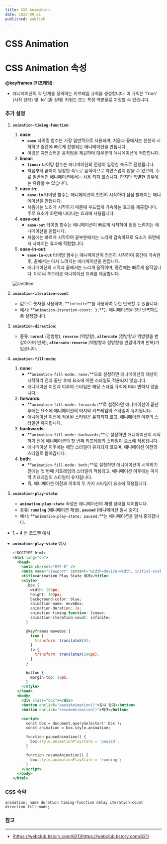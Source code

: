 ```yaml
---
title: CSS Animation
date: 2023-09-21
published: publish
---
```


# CSS Animation

# CSS Animation 속성

<Table
  tableData={`| 속성                      | 설명                                                   | 기본값  | 기본값 외의 값 예시                                                                                                     |
| ------------------------- | ------------------------------------------------------ | ------- | ----------------------------------------------------------------------------------------------------------------------- |
| animation-name            | 요소에 적용할 애니메이션의 이름을 지정합니다.          | none    | slide-in, fade-out, rotate                                                                                              |
| animation-duration        | 애니메이션의 지속 시간을 초 단위로 지정합니다.         | 0s      | 2s, 0.5s, 1.5s                                                                                                          |
| animation-timing-function | 애니메이션의 타이밍 함수를 지정합니다.                 | ease    | ease, linear, ease-in, ease-out, ease-in-out https://developer.mozilla.org/en-US/docs/Web/CSS/animation-timing-function |
| animation-delay           | 애니메이션 시작 전의 대기 시간을 초 단위로 지정합니다. | 0s      | 1s, 0.3s, 2.5s                                                                                                          |
| animation-iteration-count | 애니메이션의 반복 횟수를 지정합니다.                   | 1       | infinite, 3                                                                                                             |
| animation-direction       | 애니메이션의 재생 방향을 지정합니다.                   | normal  | normal, reverse, alternate, alternate-reverse                                                                           |
| animation-fill-mode       | 애니메이션의 채우기 모드를 지정합니다.                 | none    | none, forwards, backwards, both                                                                                         |
| animation-play-state      | 애니메이션의 재생 상태를 지정합니다.                   | running | paused, running                                                                                                         |`}
/>

**@keyframes (키프레임)**:

- 애니메이션의 각 단계를 정의하는 키프레임 규칙을 생성합니다. 이 규칙은 'from' (시작 상태) 및 'to' (끝 상태) 키워드 또는 특정 백분율로 지정할 수 있습니다.

### 추가 설명

1. **`animation-timing-function`:**

   1. **ease**:
      - **`ease`** 타이밍 함수는 가장 일반적으로 사용되며, 처음과 끝에서는 천천히 시작하고 중간에 빠르게 진행되는 애니메이션을 만듭니다.
      - 이것은 자연스러운 움직임을 제공하며 대부분의 애니메이션에 적합합니다.
   2. **linear**:
      - **`linear`** 타이밍 함수는 애니메이션의 진행이 일정한 속도로 진행됩니다.
      - 처음부터 끝까지 일정한 속도로 움직이므로 자연스럽지 않을 수 있으며, 주로 일반적인 애니메이션에서는 사용 되지 않습니다. 하지만 특별한 경우에는 유용할 수 있습니다.
   3. **ease-in**:
      - **`ease-in`** 타이밍 함수는 애니메이션이 천천히 시작하여 점점 빨라지는 애니메이션을 만듭니다.
      - 처음에는 느리게 시작하기 때문에 부드럽게 가속하는 효과를 제공합니다. 주로 요소가 화면에 나타나는 효과에 사용됩니다.
   4. **ease-out**:
      - **`ease-out`** 타이밍 함수는 애니메이션이 빠르게 시작하여 점점 느려지는 애니메이션을 만듭니다.
      - 처음에는 빠르게 시작하여 끝부분에서는 느리게 감속하므로 요소가 화면에서 사라지는 효과에 적합합니다.
   5. **ease-in-out**:
      - **`ease-in-out`** 타이밍 함수는 애니메이션이 천천히 시작하여 중간에 가속한 후, 끝에서는 다시 느려지는 애니메이션을 만듭니다.
      - 애니메이션의 시작과 끝에서는 느리게 움직이며, 중간에는 빠르게 움직입니다. 이로써 부드러운 애니메이션 효과를 제공합니다.

   ![Untitled](CSS%20Animation%208e5f240f534b47d89ff7af94076669be/Untitled.png)

2. **`animation-iteration-count`**:
   - 값으로 숫자를 사용하며, **`infinite`**를 사용하여 무한 반복할 수 있습니다.
   - 예시: **`animation-iteration-count: 3;`**는 애니메이션을 3번 반복하도록 설정합니다.
3. **`animation-direction`**:
   - 종류: **`normal`** (정방향), **`reverse`** (역방향), **`alternate`** (정방향과 역방향을 번갈아가며 반복), **`alternate-reverse`** (역방향과 정방향을 번갈아가며 반복)가 있습니다.
4. **`animation-fill-mode`**:
   1. **none**:
      - **`animation-fill-mode: none;`**으로 설정하면 애니메이션의 재생이 시작하기 전과 끝난 후에 요소에 어떤 스타일도 적용되지 않습니다.
      - 애니메이션 이전과 이후의 스타일은 해당 스타일 규칙에 따라 변하지 않습니다.
   2. **forwards**:
      - **`animation-fill-mode: forwards;`**로 설정하면 애니메이션이 끝난 후에는 요소에 애니메이션의 마지막 키프레임의 스타일이 유지됩니다.
      - 애니메이션 이전에 적용된 스타일은 유지되지 않고, 애니메이션 이후의 스타일만 유지됩니다.
   3. **backwards**:
      - **`animation-fill-mode: backwards;`**로 설정하면 애니메이션이 시작하기 전에 애니메이션의 첫 번째 키프레임의 스타일이 요소에 적용됩니다.
      - 애니메이션 이후에는 해당 스타일이 유지되지 않으며, 애니메이션 이전의 스타일로 돌아갑니다.
   4. **both**:
      - **`animation-fill-mode: both;`**로 설정하면 애니메이션이 시작하기 전에는 첫 번째 키프레임의 스타일이 적용되고, 애니메이션 이후에는 마지막 키프레임의 스타일이 유지됩니다.
      - 즉, 애니메이션 이전과 이후의 두 가지 스타일이 요소에 적용됩니다.
5. **`animation-play-state`**:
   - **`animation-play-state`** 속성은 애니메이션의 재생 상태를 제어합니다.
   - 종류: **`running`** (애니메이션 재생), **`paused`** (애니메이션 일시 중지).
   - 예시: **`animation-play-state: paused;`**는 애니메이션을 일시 중지합니다.

- [1 ~ 4 번 코드펜 예시](https://codepen.io/icecokel/pen/WNLZPKQ)
- **`animation-play-state`** 예시

  ```jsx
  <!DOCTYPE html>
  <html lang="en">
    <head>
      <meta charset="UTF-8" />
      <meta name="viewport" content="width=device-width, initial-scale=1.0" />
      <title>Animation Play State 예제</title>
      <style>
        .box {
          width: 100px;
          height: 100px;
          background-color: blue;
          animation-name: moveBox;
          animation-duration: 2s;
          animation-timing-function: linear;
          animation-iteration-count: infinite;
        }

        @keyframes moveBox {
          from {
            transform: translateX(0);
          }
          to {
            transform: translateX(200px);
          }
        }

        button {
          margin-top: 20px;
        }
      </style>
    </head>
    <body>
      <div class="box"></div>
      <button onclick="pauseAnimation()">일시 정지</button>
      <button onclick="resumeAnimation()">재개</button>

      <script>
        const box = document.querySelector('.box');
        const animation = box.style.animation;

        function pauseAnimation() {
          box.style.animationPlayState = 'paused';
        }

        function resumeAnimation() {
          box.style.animationPlayState = 'running';
        }
      </script>
    </body>
  </html>
  ```

### CSS 축약

```
animation: name duration timing-function delay iteration-count direction fill-mode;
```

### 참고

---

- [https://webclub.tistory.com/621](https://webclub.tistory.com/621)
